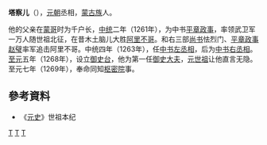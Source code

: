 '''塔察儿'''（{{bd|1233年||？||}}），[[元朝|元朝]]丞相，[[蒙古族|蒙古族]]人。

他的父亲在[[蒙哥|蒙哥]]时为千户长，[[中统_(年号)|中统]]二年（1261年），为中书[[平章政事|平章政事]]，率领武卫军一万人随世祖北征，在昔木土脑儿大胜[[阿里不哥|阿里不哥]]。和右三部[[尚书|尚书]]怯烈门、[[平章政事|平章政事]][[赵璧|赵璧]]率军追击阿里不哥。中统四年（1263年），任[[中书|中书]][[左丞相|左丞相]]，后为[[中书|中书]][[右丞相|右丞相]]。[[至元_(元世祖)|至元]]五年（1268年），设立[[御史台|御史台]]，他为第一任[[御史大夫|御史大夫]]，[[元世祖|元世祖]]让他直言无隐。至元七年（1269年），奉命同知[[枢密院|枢密院]]事。

==參考資料==
* 《[[元史|元史]]》世祖本纪

[[分类:元朝左丞相|T]]
[[分类:元朝右丞相|T]]
[[分类:元朝蒙古人|T]]